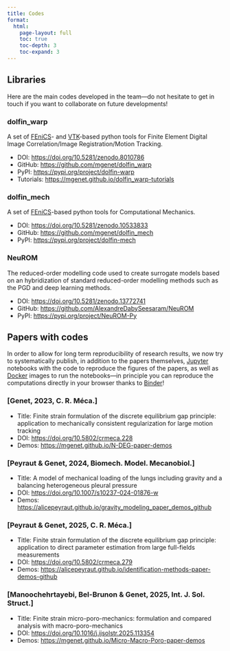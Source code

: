 ```yaml
---
title: Codes
format:
  html:
    page-layout: full
    toc: true
    toc-depth: 3
    toc-expand: 3
---
```



## Libraries

Here are the main codes developed in the team—do not hesitate to get in touch if you want to collaborate on future developments!


### dolfin_warp

A set of [FEniCS](https://fenicsproject.org)- and [VTK](https://vtk.org)-based python tools for Finite Element Digital Image Correlation/Image Registration/Motion Tracking.

- DOI: [https://doi.org/10.5281/zenodo.8010786](https://doi.org/10.5281/zenodo.8010786)
- GitHub: [https://github.com/mgenet/dolfin_warp](https://github.com/mgenet/dolfin_warp)
- PyPI: [https://pypi.org/project/dolfin-warp](https://pypi.org/project/dolfin-warp)
- Tutorials: [https://mgenet.github.io/dolfin_warp-tutorials](https://mgenet.github.io/dolfin_warp-tutorials)


### dolfin_mech

A set of [FEniCS](https://fenicsproject.org)-based python tools for Computational Mechanics.

- DOI: [https://doi.org/10.5281/zenodo.10533833](https://doi.org/10.5281/zenodo.10533833)
- GitHub: [https://github.com/mgenet/dolfin_mech](https://github.com/mgenet/dolfin_mech)
- PyPI: [https://pypi.org/project/dolfin-mech](https://pypi.org/project/dolfin-mech)


### NeuROM

The reduced-order modelling code used to create surrogate models based on an hybridization of standard reduced-order modelling methods such as the PGD and deep learning methods.

- DOI: [https://doi.org/10.5281/zenodo.13772741](https://doi.org/10.5281/zenodo.13772741)
- GitHub: [https://github.com/AlexandreDabySeesaram/NeuROM](https://github.com/AlexandreDabySeesaram/NeuROM)
- PyPI: [https://pypi.org/project/NeuROM-Py](https://pypi.org/project/NeuROM-Py)


## Papers with codes

In order to allow for long term reproducibility of research results, we now try to systematically publish, in addition to the papers themselves, [Jupyter](https://jupyter.org) notebooks with the code to reproduce the figures of the papers, as well as [Docker](https://www.docker.com) images to run the notebooks—in principle you can reproduce the computations directly in your browser thanks to [Binder](https://mybinder.org)!


### [Genet, 2023, C. R. Méca.]

- Title: Finite strain formulation of the discrete equilibrium gap principle: application to mechanically consistent regularization for large motion tracking
- DOI: [https://doi.org/10.5802/crmeca.228](https://doi.org/10.5802/crmeca.228)
- Demos: [https://mgenet.github.io/N-DEG-paper-demos](https://mgenet.github.io/N-DEG-paper-demos)


### [Peyraut & Genet, 2024, Biomech. Model. Mecanobiol.]

- Title: A model of mechanical loading of the lungs including gravity and a balancing heterogeneous pleural pressure
- DOI: [https://doi.org/10.1007/s10237-024-01876-w](https://doi.org/10.1007/s10237-024-01876-w)
- Demos: [https://alicepeyraut.github.io/gravity_modeling_paper_demos_github](https://alicepeyraut.github.io/gravity_modeling_paper_demos_github)


### [Peyraut & Genet, 2025, C. R. Méca.]

- Title: Finite strain formulation of the discrete equilibrium gap principle: application to direct parameter estimation from large full-fields measurements
- DOI: [https://doi.org/10.5802/crmeca.279](https://doi.org/10.5802/crmeca.279)
- Demos: [https://alicepeyraut.github.io/identification-methods-paper-demos-github](https://alicepeyraut.github.io/identification-methods-paper-demos-github)


### [Manoochehrtayebi, Bel-Brunon & Genet, 2025, Int. J. Sol. Struct.]

- Title: Finite strain micro-poro-mechanics: formulation and compared analysis with macro-poro-mechanics
- DOI: [https://doi.org/10.1016/j.ijsolstr.2025.113354](https://doi.org/10.1016/j.ijsolstr.2025.113354)
- Demos: [https://mgenet.github.io/Micro-Macro-Poro-paper-demos](https://mgenet.github.io/Micro-Macro-Poro-paper-demos)
